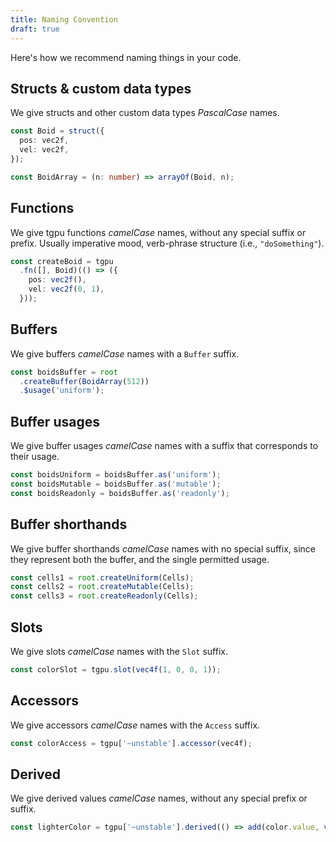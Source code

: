 ```yaml
---
title: Naming Convention
draft: true
---
```


Here's how we recommend naming things in your code.

## Structs & custom data types

We give structs and other custom data types *PascalCase* names.

```ts
const Boid = struct({
  pos: vec2f,
  vel: vec2f,
});

const BoidArray = (n: number) => arrayOf(Boid, n);
```


## Functions

We give tgpu functions *camelCase* names, without any special suffix or prefix. Usually imperative mood, verb-phrase structure (i.e., `"doSomething"`).

```ts
const createBoid = tgpu
  .fn([], Boid)(() => ({
    pos: vec2f(),
    vel: vec2f(0, 1),
  }));
```

## Buffers

We give buffers *camelCase* names with a `Buffer` suffix.

```ts
const boidsBuffer = root
  .createBuffer(BoidArray(512))
  .$usage('uniform');
```

## Buffer usages

We give buffer usages *camelCase* names with a suffix that corresponds to their usage.

```ts
const boidsUniform = boidsBuffer.as('uniform');
const boidsMutable = boidsBuffer.as('mutable');
const boidsReadonly = boidsBuffer.as('readonly');
```

## Buffer shorthands

We give buffer shorthands *camelCase* names with no special suffix, since they represent both
the buffer, and the single permitted usage.

```ts
const cells1 = root.createUniform(Cells);
const cells2 = root.createMutable(Cells);
const cells3 = root.createReadonly(Cells);
```

## Slots

We give slots *camelCase* names with the `Slot` suffix.

```ts
const colorSlot = tgpu.slot(vec4f(1, 0, 0, 1));
```

## Accessors

We give accessors *camelCase* names with the `Access` suffix.

```ts
const colorAccess = tgpu['~unstable'].accessor(vec4f);
```

## Derived

We give derived values *camelCase* names, without any special prefix or suffix.

```ts
const lighterColor = tgpu['~unstable'].derived(() => add(color.value, vec4f(0.2, 0.2, 0.2, 0)));
```
